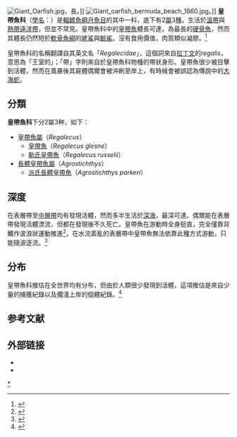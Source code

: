 {{Automatic Taxobox
| name = 皇帶魚科
| image = king of herrings.png
| image_width = 250px
| image_caption = [[皇带鱼|皇带鱼]] ''Regalecus glesne''
| taxon = Regalecidae
| subdivision_ranks = [[屬|屬]]
| subdivision = 
*[[長體皇帶魚屬|長體皇帶魚屬]] ''Agrostichthys''
*[[皇帶魚屬|皇帶魚屬]] ''Regalecus''
}}
[[File:Giant_Oarfish.jpg|thumb]]，長{{convert|7|m|ft|abbr=on}}。]]
[[Image:Giant_oarfish_bermuda_beach_1860.jpg|thumb]]。]]
'''皇帶魚科'''（[[學名|學名]]：{{lang|la|Regalecidae}}）是[[輻鳍魚綱|輻鳍魚綱]][[月魚目|月魚目]]的其中一科，底下有2[[屬|屬]]3[[種|種]]。生活於[[溫帶|溫帶]]與[[熱帶|熱帶]][[遠洋帶|遠洋帶]]，但並不常見。皇帶魚科中的[[皇帶魚|皇帶魚]]體長可達{{convert|11|m|ft|abbr=on}}，為最長的[[硬骨魚|硬骨魚]]，然而其體長仍然短於[[軟骨魚綱|軟骨魚綱]]的[[姥鯊|姥鯊]]與[[鯨鯊|鯨鯊]]。沒有食用價值，肉質類似凝膠。<ref>{{Cite web |url=http://www.iflscience.com/plants-and-animals/rare-oarfish-washed-ashore-new-zealand |title=Davis, Josh L. Rare "Sea Monster" Washes Ashore In New Zealand. IFLScience |accessdate=2018-07-02 |archive-date=2018-07-02 |archive-url=https://web.archive.org/web/20180702123130/http://www.iflscience.com/plants-and-animals/rare-oarfish-washed-ashore-new-zealand/ |dead-url=no }}</ref>

皇帶魚科的名稱翻譯自其英文名「''Regalecidae''」，這個詞來自[[拉丁文|拉丁文]]的''regalis''，意思為「王室的」；「帶」字則來自於皇帶魚科物種的帶狀身形。皇帶魚很少被目擊到活體，然而在風暴後其屍體偶爾會被沖刷至岸上，有時候會被誤認為傳說中的[[大海蛇|大海蛇]]。

==分類==
'''皇帶魚科'''下分2屬3种，如下{{r|FishBase}}：
*[[皇帶魚屬|皇帶魚屬]]（''Regalecus''）
**[[皇帶魚|皇帶魚]]（''Regalecus glesne''）
**[[勒氏皇帶魚|勒氏皇帶魚]]（''Regalecus russelii''）
*[[長體皇帶魚屬|長體皇帶魚屬]]（''Agrostichthys''）
**[[派氏長體皇帶魚|派氏長體皇帶魚]]（''Agrostichthys parkeri''）

==深度==
在表層帶至[[中層帶|中層帶]]均有發現活體，然而多半生活於[[深海|深海]]，最深可達{{convert|1000|m|ft|abbr=out|adj=on}}。偶爾能在表層帶發現活體漂流，但都在發現後不久死亡。皇帶魚在游動時全身挺直，完全僅靠背鰭作波浪狀運動推進<ref>{{cite news|author1=Jody Bourton|title=Giant bizarre deep sea fish filmed in Gulf of Mexico|url=http://news.bbc.co.uk/earth/hi/earth_news/newsid_8501000/8501251.stm|accessdate=2010-02-08|agency=BBC Earth|archive-date=2010-02-09|archive-url=https://web.archive.org/web/20100209052422/http://news.bbc.co.uk/earth/hi/earth_news/newsid_8501000/8501251.stm|dead-url=no}}</ref>，在水流紊亂的表層帶中皇帶魚無法依靠此種方式游動，只能隨波逐流。<ref name=":0">{{Cite web|title = First-ever oarfish caught on rod and reel|url = http://www.sandiegoreader.com/news/2015/jun/30/fishing-report/|website = San Diego Reader News|accessdate = 2015-06-30|first = Daniel|last = Powell|first2 = San Diego Reader PUBLISHED June|last2 = 30|archive-date = 2015-07-01|archive-url = https://web.archive.org/web/20150701090116/http://www.sandiegoreader.com/news/2015/jun/30/fishing-report/|dead-url = no}}</ref>

==分布==
皇帶魚科推估在全世界均有分布，但由於人類很少發現到活體，這項推估是來自少量的捕獲紀錄以及擱淺上岸的個體紀錄。<ref name=EoF>{{cite book |editor=Paxton, J.R. |editor2=Eschmeyer, W.N.|author= Olney, John E.|year=1998|title=Encyclopedia of Fishes|publisher= Academic Press|location=San Diego|pages= 157–159|isbn= 0-12-547665-5}}</ref>

==参考文献==
{{reflist|refs=
<ref name="FishBase">[http://www.fishbase.org/summary/FamilySummary.php?ID=226#famList_tab Regalecidae]. In: Froese, R. and D. Pauly. Editors. 2015.FishBase.
World Wide Web electronic publication.
www.fishbase.org, ( 04/2015 ) </ref>
}}
==外部链接==
{{wikispecies|Regalecidae}}
{{commonscat|Regalecidae}}
*{{eol|5473}}
*{{ITIS|id=166354|taxon=''Regalecidae''}}
{{Taxonbar|from=Q1078201}}
[[Category:皇帶魚科|*]]